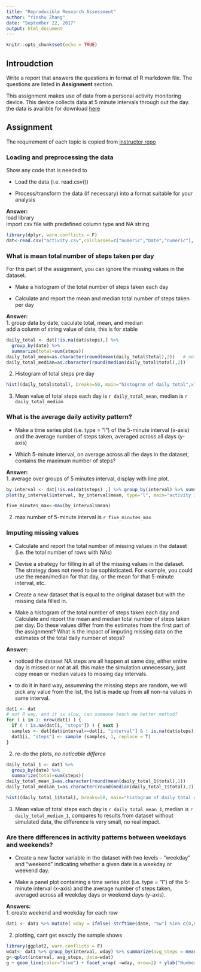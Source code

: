 ```yaml
---
title: "Reproducible Research Assessment"
author: "Yinshu Zhang"
date: "September 22, 2017"
output: html_document
---
```


```r
knitr::opts_chunk$set(echo = TRUE)
```

## Introudction
Write a report that answers the questions in format of R markdown file. The questions are listed in **Assignment** section. 

This assignment makes use of data from a personal activity monitoring device. This device collects data at 5 minute intervals through out the day. the data is availible for download [here](https://d396qusza40orc.cloudfront.net/repdata%2Fdata%2Factivity.zip)



## Assignment
The requirement of each topic is copied from [instructor repo](https://github.com/yszhangit/RepData_PeerAssessment1)

### Loading and preprocessing the data
Show any code that is needed to

- Load the data (i.e. read.csv())

- Process/transform the data (if necessary) into a format suitable for your analysis


**Answer:**  
load library  
import csv file with predefined column type and NA string

```r
library(dplyr, warn.conflicts = F)
dat<-read.csv("activity.csv",colClasses=c("numeric","Date","numeric"), na.strings="NA")

```

### What is mean total number of steps taken per day
For this part of the assignment, you can ignore the missing values in the dataset.

- Make a histogram of the total number of steps taken each day

- Calculate and report the mean and median total number of steps taken per day

**Answer:**  
1. group data by date, caculate total, mean, and median  
add a column of string value of date, this is for xtable  
```r
daily_total <- dat[!is.na(dat$steps),] %>% 
  group_by(date) %>% 
  summarize(total=sum(steps))
daily_total_mean=as.character(round(mean(daily_total$total),2))   # not to use Scientific notation in knit
daily_total_median=as.character(round(median(daily_total$total),2))
```

2. Histogram of total steps pre day

```r
hist((daily_total$total), breaks=50, main="histogram of daily total",xlab="steps")
```  

3. Mean value of total steps each day is `r daily_total_mean`, median is `r daily_total_median`


### What is the average daily activity pattern?
- Make a time series plot (i.e. type = "l") of the 5-minute interval (x-axis) and the average number of steps taken, averaged across all days (y-axis)

- Which 5-minute interval, on average across all the days in the dataset, contains the maximum number of steps?

**Answer:**  
1. average over groups of 5 minutes interval, display with line plot.
```r
by_interval <- dat[!is.na(dat$steps) ,] %>% group_by(interval) %>% summarize(mean=mean(steps))
plot(by_interval$interval, by_interval$mean, type="l", main="activity in 24 hours", ylab="steps", xlab="time")
```

```r
five_minutes_max<-max(by_interval$mean)
```

2. max number of 5-minute interval is `r five_minutes_max`

### Imputing missing values
- Calculate and report the total number of missing values in the dataset (i.e. the total number of rows with NAs)

- Devise a strategy for filling in all of the missing values in the dataset. The strategy does not need to be sophisticated. For example, you could use the mean/median for that day, or the mean for that 5-minute interval, etc.

- Create a new dataset that is equal to the original dataset but with the missing data filled in.

- Make a histogram of the total number of steps taken each day and Calculate and report the mean and median total number of steps taken per day. Do these values differ from the estimates from the first part of the assignment? What is the impact of imputing missing data on the estimates of the total daily number of steps?

**Answer:**

- noticed the dataset NA steps are all happen at same day, either entire day is missed or not at all. this make the simulation unnecessary, just copy mean or median values to missing day intervals.

- to do it in hard way, assumming the missing steps are random, we will pick any value from the list, the list is made up from all non-na values in same interval.


```r
dat1 <- dat
# not R way, and it is slow, can someone teach me better method?
for ( i in 1: nrow(dat1) ) {
  if ( ! is.na(dat[i, "steps"]) ) { next }
  samples <- dat[dat$interval==dat[i, "interval"] & ! is.na(dat$steps), "steps"]
  dat1[i, "steps"] <- sample (samples, 1, replace = T)
}
```

2. re-do the plots, *no noticable differce*

```r
daily_total_1 <- dat1 %>% 
  group_by(date) %>% 
  summarize(total=sum(steps))
daily_total_mean_1=as.character(round(mean(daily_total_1$total),2))
daily_total_median_1=as.character(round(median(daily_total_1$total),2))
```
```r
hist((daily_total_1$total), breaks=50, main="histogram of daily total with simulated data",xlab="steps")
```  

3. Mean value of total steps each day is `r daily_total_mean_1`, median is `r daily_total_median_1`, compares to results from dataset without simulated data, the difference is very small, no real impact.


### Are there differences in activity patterns between weekdays and weekends?
- Create a new factor variable in the dataset with two levels -- "weekday" and "weekend" indicating whether a given date is a weekday or weekend day.

- Make a panel plot containing a time series plot (i.e. type = "l") of the 5-minute interval (x-axis) and the average number of steps taken, averaged across all weekday days or weekend days (y-axis). 

**Answers:**  
1. create weekend and weekday for each row

```r
dat1 <- dat1 %>% mutate( wday = ifelse( strftime(date, "%w") %in% c(0,6), "weekend", "weekday" ) )

```

2. plotting, cant get exactly the sample shows

``` r
library(ggplot2, warn.conflicts = F)
wdat<- dat1 %>% group_by(interval, wday) %>% summarize(avg_steps = mean(steps))
g<-qplot(interval, avg_steps, data=wdat)
g + geom_line(color="blue") + facet_wrap( ~wday, nrow=2) + ylab("Number of Steps") + theme_bw()
```




